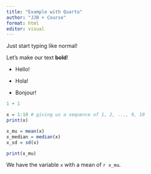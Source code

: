 ```yaml
---
title: "Example with Quarto"
author: "JJB + Course"
format: html
editor: visual
---
```


Just start typing like normal!

Let's make our text **bold**!

-   Hello!

-   Hola!

-   Bonjour!

```r
1 + 1
```

```r
x = 1:10 # giving us a sequence of 1, 2, ..., 9, 10
print(x)

x_mu = mean(x)
x_median = median(x)
x_sd = sd(x)

print(x_mu)
```

We have the variable `x` with a mean of `r x_mu`.
